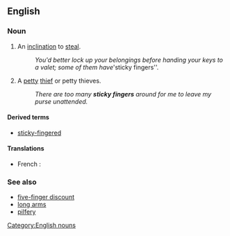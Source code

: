 ==English==

===Noun===
{{en-plural noun|head=[[sticky]] [[fingers]]}} 

# {{idiomatic}} An [[inclination]] to [[steal]].
#: ''You'd better lock up your belongings before handing your keys to a valet; some of them have '''sticky fingers''. 
# {{idiomatic}} A [[petty]] [[thief]] or petty thieves. 
#: ''There are too many '''sticky fingers''' around for me to leave my purse unattended.''

====Derived terms====
* [[sticky-fingered]]

====Translations====
{{trans-top|petty thief}}
* French : {{t+|fr|chapardeur|m}}
{{trans-mid}}
{{trans-bottom}}

===See also===
* [[five-finger discount]]
* [[long arms]]
* [[pilfery]]

[[Category:English nouns]]